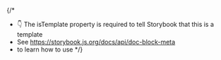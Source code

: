 
{/\*

- 👇 The isTemplate property is required to tell Storybook that this is a template
- See https://storybook.js.org/docs/api/doc-block-meta
- to learn how to use
  \*/}

<Meta isTemplate />

<Title />

# Default implementation

<Primary />

## Inputs

The component accepts the following inputs (props):

<Controls />

---

## Additional variations

Listed below are additional variations of the component.

<Stories />
